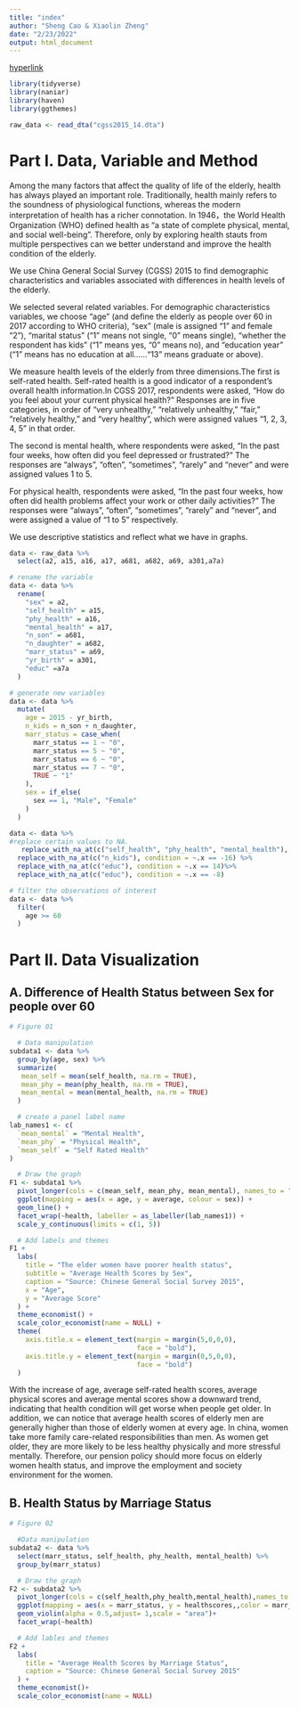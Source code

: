 ```yaml
---
title: "index"
author: "Sheng Cao & Xiaolin Zheng"
date: "2/23/2022"
output: html_document
---
```


[hyperlink](http://cgss.ruc.edu.cn/English/Home.htm)

```r
library(tidyverse)
library(naniar)
library(haven)
library(ggthemes)
```

```r
raw_data <- read_dta("cgss2015_14.dta")
```

# Part I. Data, Variable and Method
Among the many factors that affect the quality of life of the elderly, health has always played an important role. Traditionally, health mainly refers to the soundness of physiological functions, whereas the modern interpretation of health has a richer connotation. In 1946，the World Health Organization (WHO) defined health as "a state of complete physical, mental, and social well-being". Therefore, only by exploring health stauts from multiple perspectives can we better understand and improve the health condition of the elderly.

We use China General Social Survey (CGSS) 2015 to find demographic characteristics and variables associated with differences in health levels of the elderly.

We selected several related variables. For demographic characteristics variables, we choose "age" (and define the elderly as people over 60 in 2017 according to WHO criteria), "sex" (male is assigned "1" and female "2"), "marital status" ("1" means not single, "0" means single), "whether the respondent has kids" ("1" means yes, "0" means no), and "education year" ("1" means has no education at all......"13" means graduate or above).

We measure health levels of the elderly from three dimensions.The first is self-rated health. Self-rated health is a good indicator of a respondent's overall health information.In CGSS 2017, respondents were asked, "How do you feel about your current physical health?" Responses are in five categories, in order of "very unhealthy," "relatively unhealthy," "fair," "relatively healthy," and "very healthy", which were assigned values "1, 2, 3, 4, 5" in that order.

The second is mental health, where respondents were asked, "In the past four weeks, how often did you feel depressed or frustrated?" The responses are "always", "often", "sometimes", "rarely" and "never" and were assigned values 1 to 5.

For physical health, respondents were asked, "In the past four weeks, how often did health problems affect your work or other daily activities? " The responses were "always", "often", "sometimes", "rarely" and "never", and were assigned a value of "1 to 5" respectively.

We use descriptive statistics and reflect what we have in graphs.

```r
data <- raw_data %>%
  select(a2, a15, a16, a17, a681, a682, a69, a301,a7a)
```

```r
# rename the variable
data <- data %>%
  rename(
    "sex" = a2,
    "self_health" = a15,
    "phy_health" = a16,
    "mental_health" = a17,
    "n_son" = a681,
    "n_daughter" = a682,
    "marr_status" = a69,
    "yr_birth" = a301,
    "educ" =a7a
  )
```

```r
# generate new variables
data <- data %>%
  mutate(
    age = 2015 - yr_birth,
    n_kids = n_son + n_daughter,
    marr_status = case_when(
      marr_status == 1 ~ "0",
      marr_status == 5 ~ "0",
      marr_status == 6 ~ "0",
      marr_status == 7 ~ "0",
      TRUE ~ "1"
    ),
    sex = if_else(
      sex == 1, "Male", "Female"
    )
  ) 
```

```r
data <- data %>%
#replace certain values to NA.
   replace_with_na_at(c("self_health", "phy_health", "mental_health"), condition = ~.x == -8) %>%
  replace_with_na_at(c("n_kids"), condition = ~.x == -16) %>%
  replace_with_na_at(c("educ"), condition = ~.x == 14)%>%
  replace_with_na_at(c("educ"), condition = ~.x == -8)
```
  
```r
# filter the observations of interest
data <- data %>%
  filter(
    age >= 60
  )
```

# Part II. Data Visualization
## A. Difference of **Health Status between Sex for people over 60**

```r
# Figure 01

  # Data manipulation
subdata1 <- data %>%
  group_by(age, sex) %>%
  summarize(
   mean_self = mean(self_health, na.rm = TRUE),
   mean_phy = mean(phy_health, na.rm = TRUE),
   mean_mental = mean(mental_health, na.rm = TRUE)
  )

  # create a panel label name
lab_names1 <- c(
  `mean_mental` = "Mental Health",
  `mean_phy` = "Physical Health",
  `mean_self` = "Self Rated Health"
)

  # Draw the graph
F1 <- subdata1 %>%
  pivot_longer(cols = c(mean_self, mean_phy, mean_mental), names_to = "health", values_to = "average") %>%
  ggplot(mapping = aes(x = age, y = average, colour = sex)) +
  geom_line() +
  facet_wrap(~health, labeller = as_labeller(lab_names1)) +
  scale_y_continuous(limits = c(1, 5))

  # Add labels and themes
F1 +
  labs(
    title = "The elder women have poorer health status",
    subtitle = "Average Health Scores by Sex",
    caption = "Source: Chinese General Social Survey 2015",
    x = "Age",
    y = "Average Score"
  ) + 
  theme_economist() +
  scale_color_economist(name = NULL) +
  theme(
    axis.title.x = element_text(margin = margin(5,0,0,0),
                                face = "bold"),
    axis.title.y = element_text(margin = margin(0,5,0,0),
                                face = "bold")
  )
```

With the increase of age, average self-rated health scores, average physical scores and average mental scores show a downward trend, indicating that health condition will get worse when people get older. In addition, we can notice that average health scores of elderly men are generally higher than those of elderly women at every age. In china, women take more family care-related responsibilities than men. As women get older, they are more likely to be less healthy physically and more stressful mentally. Therefore, our pension policy should more focus on elderly women health status, and improve the employment and society environment for the women.


## B. Health Status by Marriage Status

```r
# Figure 02

  #Data manipulation
subdata2 <- data %>%
  select(marr_status, self_health, phy_health, mental_health) %>%
  group_by(marr_status)

  # Draw the graph
F2 <- subdata2 %>%
  pivot_longer(cols = c(self_health,phy_health,mental_health),names_to = "health", values_to = "healthscores") %>% 
  ggplot(mapping = aes(x = marr_status, y = healthscores,,color = marr_status))+
  geom_violin(alpha = 0.5,adjust= 1,scale = "area")+
  facet_wrap(~health)

  # Add lables and themes
F2 +
  labs(
    title = "Average Health Scores by Marriage Status",
    caption = "Source: Chinese General Social Survey 2015"
  ) +
  theme_economist()+
  scale_color_economist(name = NULL)
```


